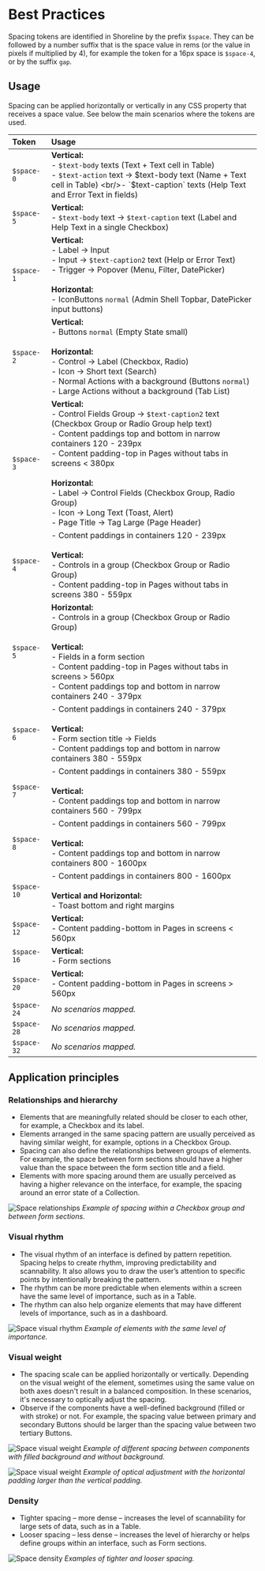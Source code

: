 # Best Practices

Spacing tokens are identified in Shoreline by the prefix `$space`. They can be followed by a number suffix that is the space value in rems (or the value in pixels if multiplied by 4), for example the token for a 16px space is `$space-4`, or by the suffix `gap`.

## Usage

Spacing can be applied horizontally or vertically in any CSS property that receives a space value. See below the main scenarios where the tokens are used.

| Token         | Usage         |
| :------------ | :---------- |
| `$space-0`       | **Vertical:** <br/>- `$text-body` texts (Text + Text cell in Table) <br/>- `$text-action` text → $text-body text (Name + Text cell in Table) <br/>- `$text-caption` texts (Help Text and Error Text in fields)     |
| `$space-5`       | **Vertical:** <br/>- `$text-body` text → `$text-caption` text (Label and Help Text in a single Checkbox)     |
| `$space-1`       | **Vertical:** <br/>- Label → Input <br/>- Input → `$text-caption2` text (Help or Error Text) <br/>- Trigger → Popover (Menu, Filter, DatePicker) <br/><br/>**Horizontal:** <br/>- IconButtons `normal` (Admin Shell Topbar, DatePicker input buttons)     |
| `$space-2`       | **Vertical:** <br/>- Buttons `normal` (Empty State small) <br/><br/>**Horizontal:** <br/>- Control → Label (Checkbox, Radio) <br/>- Icon → Short text (Search) <br/>- Normal Actions with a background (Buttons `normal`) <br/>- Large Actions without a background (Tab List)     |
| `$space-3`       | **Vertical:** <br/>- Control Fields Group → `$text-caption2` text (Checkbox Group or Radio Group help text) <br/>- Content paddings top and bottom in narrow containers 120 - 239px <br/>- Content padding-top in Pages without tabs in screens < 380px <br/><br/>**Horizontal:** <br/>- Label → Control Fields (Checkbox Group, Radio Group) <br/>- Icon → Long Text (Toast, Alert) <br/>- Page Title → Tag Large (Page Header) |
| `$space-4`       | - Content paddings in containers 120 - 239px <br/><br/>**Vertical:** <br/>- Controls in a group (Checkbox Group or Radio Group) <br/>- Content padding-top in Pages without tabs in screens 380 - 559px |
| `$space-5`       | **Horizontal:** <br/>- Controls in a group (Checkbox Group or Radio Group) <br/><br/>**Vertical:** <br/>- Fields in a form section <br/>- Content padding-top in Pages without tabs in screens > 560px <br/>- Content paddings top and bottom in narrow containers 240 - 379px |
| `$space-6`       | - Content paddings in containers 240 - 379px <br/><br/>**Vertical:** <br/>- Form section title → Fields <br/>- Content paddings top and bottom in narrow containers 380 - 559px |
| `$space-7`       | - Content paddings in containers 380 - 559px <br/><br/>**Vertical:** <br/>- Content paddings top and bottom in narrow containers 560 - 799px |
| `$space-8`       | - Content paddings in containers 560 - 799px <br/><br/>**Vertical:** <br/>- Content paddings top and bottom in narrow containers 800 - 1600px |
| `$space-10`      | - Content paddings in containers 800 - 1600px <br/><br/>**Vertical and Horizontal:** <br/>- Toast bottom and right margins |
| `$space-12`      | **Vertical:** <br/>- Content padding-bottom in Pages in screens < 560px |
| `$space-16`      | **Vertical:** <br/>- Form sections |
| `$space-20`      | **Vertical:** <br/>- Content padding-bottom in Pages in screens > 560px |
| `$space-24`      | *No scenarios mapped.* |
| `$space-28`      | *No scenarios mapped.* |
| `$space-32`      | *No scenarios mapped.* |

## Application principles

### Relationships and hierarchy

- Elements that are meaningfully related should be closer to each other, for example, a Checkbox and its label.
- Elements arranged in the same spacing pattern are usually perceived as having similar weight, for example, options in a Checkbox Group.
- Spacing can also define the relationships between groups of elements. For example, the space between form sections should have a higher value than the space between the form section title and a field.
- Elements with more spacing around them are usually perceived as having a higher relevance on the interface, for example, the spacing around an error state of a Collection.

![Space relationships](public/assets/space-relationships.png)
*Example of spacing within a Checkbox group and between form sections.*

### Visual rhythm

- The visual rhythm of an interface is defined by pattern repetition. Spacing helps to create rhythm, improving predictability and scannability. It also allows you to draw the user’s attention to specific points by intentionally breaking the pattern.
- The rhythm can be more predictable when elements within a screen have the same level of importance, such as in a Table.
- The rhythm can also help organize elements that may have different levels of importance, such as in a dashboard.

![Space visual rhythm](public/assets/space-visualrhythm.png)
*Example of elements with the same level of importance.*

### Visual weight

- The spacing scale can be applied horizontally or vertically. Depending on the visual weight of the element, sometimes using the same value on both axes doesn't result in a balanced composition. In these scenarios, it's necessary to optically adjust the spacing.
- Observe if the components have a well-defined background (filled or with stroke) or not. For example, the spacing value between primary and secondary Buttons should be larger than the spacing value between two tertiary Buttons.

![Space visual weight](public/assets/space-visualweight1.png)
*Example of different spacing between components with filled background and without background.*

![Space visual weight](public/assets/space-visualweight2.png)
*Example of optical adjustment with the horizontal padding larger than the vertical padding.*

### Density

- Tighter spacing – more dense – increases the level of scannability for large sets of data, such as in a Table.
- Looser spacing – less dense – increases the level of hierarchy or helps define groups within an interface, such as Form sections.

![Space density](public/assets/space-density.png)
*Examples of tighter and looser spacing.*
